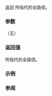 {{cpp/filesystem/directory_entry/title|path}}
{{cpp/filesystem/directory_entry/navbar}}
{{dcl begin}}
{{dcl|since=c++17|1=
const std::filesystem::path&amp; path() const noexcept;
}}
{{dcl|since=c++17|1=
operator const std::filesystem::path&amp; () const noexcept;
}}
{{dcl end}}

返回 {{tt|directory_entry}} 所指代的全路径。

===参数===
（无）

===返回值===
{{tt|directory_entry}} 所指代的全路径。

===示例===
{{example
|std=cxx17
|code=
#include &lt;filesystem&gt;
#include &lt;fstream&gt;
#include &lt;iostream&gt;

namespace fs = std::filesystem;

std::string get_stem(const fs::path&amp; p) { return p.stem().string(); }
void create_file(const fs::path&amp; p) { std::ofstream o{p}; }

int main()
{
    const fs::path dir{"tmp_dir"};
    fs::create_directory(dir);
    create_file(dir / "one");
    create_file(dir / "two");
    create_file(dir / "three");

    for (const auto&amp; file : fs::directory_iterator(dir))
    {
        // 显式转换
        std::cout &lt;&lt; get_stem(file.path()) &lt;&lt; '\n';

        // 隐式转换
        std::cout &lt;&lt; get_stem(file) &lt;&lt; '\n';
    }

    fs::remove_all(dir);
}
|p=true
|output=
two
two
one
one
three
three
}}

===参阅===
{{dsc begin}}
{{dsc inc|cpp/filesystem/dsc path}}
{{dsc end}}

{{langlinks|de|en|es|fr|it|ja|pt|ru}}